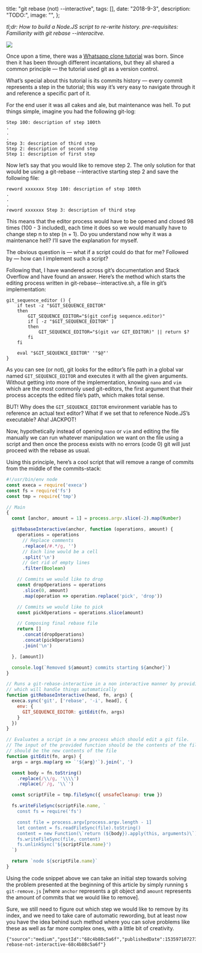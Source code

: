 

  title: "git rebase (not) --interactive",
  tags: [],
  date: "2018-9-3",
  description: "TODO:",
  image: "",
};
      
  

_tl;dr: How to build a Node.JS script to re-write history. pre-requisites: Familiarity with git rebase --interacitve._


![](https://github.com/the-guild-org/oneblog/blob/master/img/704/0*2ArsqHco6GT-ZYSi?raw=true)

Once upon a time, there was a [Whatsapp clone tutorial](https://github.com/Urigo/whatsapp-textrepo-angularcli-express) was born. Since then it has been through different incantations, but they all shared a common principle — the tutorial used git as a version control.


What’s special about this tutorial is its commits history — every commit represents a step in the tutorial; this way it’s very easy to navigate through it and reference a specific part of it.

For the end user it was all cakes and ale, but maintenance was hell. To put things simple, imagine you had the following git-log:

```
Step 100: description of step 100th
.
.
.
Step 3: description of third step
Step 2: description of second step
Step 1: description of first step
```

Now let’s say that you would like to remove step 2. The only solution for that would be using a git-rebase --interactive starting step 2 and save the following file:

```
reword xxxxxxx Step 100: description of step 100th
.
.
.
reword xxxxxxx Step 3: description of third step
```

This means that the editor process would have to be opened and closed 98 times (100 - 3 included), each time it does so we would manually have to change step n to step (n + 1). Do you understand now why it was a maintenance hell? I’ll save the explanation for myself.

The obvious question is — what if a script could do that for me? Followed by — how can I implement such a script?

Following that, I have wandered across git’s documentation and Stack Overflow and have found an answer. Here’s the method which starts the editing process written in git-rebase--interactive.sh, a file in git’s implementation:

```shell
git_sequence_editor () {
	if test -z "$GIT_SEQUENCE_EDITOR"
	then
		GIT_SEQUENCE_EDITOR="$(git config sequence.editor)"
		if [ -z "$GIT_SEQUENCE_EDITOR" ]
		then
			GIT_SEQUENCE_EDITOR="$(git var GIT_EDITOR)" || return $?
		fi
	fi

	eval "$GIT_SEQUENCE_EDITOR" '"$@"'
}
```

As you can see (or not), git looks for the editor’s file path in a global var named `GIT_SEQUENCE_EDITOR` and executes it with all the given arguments. Without getting into more of the implementation, knowing `nano` and `vim` which are the most commonly used git-editors, the first argument that their process accepts the edited file’s path, which makes total sense.


BUT! Why does the `GIT_SEQUENCE_EDITOR` environment variable has to reference an actual text editor? What if we set that to reference Node.JS’s executable? Aha! JACKPOT!


Now, hypothetically instead of opening `nano` or `vim` and editing the file manually we can run whatever manipulation we want on the file using a script and then once the process exists with no errors (code 0) git will just proceed with the rebase as usual.


Using this principle, here’s a cool script that will remove a range of commits from the middle of the commits-stack:

```javascript
#!/usr/bin/env node
const execa = require('execa')
const fs = require('fs')
const tmp = require('tmp')

// Main
{
  const [anchor, amount = 1] = process.argv.slice(-2).map(Number)

  gitRebaseInteractive(anchor, function (operations, amount) {
    operations = operations
      // Replace comments
      .replace(/#.*/g, '')
      // Each line would be a cell
      .split('\n')
      // Get rid of empty lines
      .filter(Boolean)

    // Commits we would like to drop
    const dropOperations = operations
      .slice(0, amount)
      .map(operation => operation.replace('pick', 'drop'))

    // Commits we would like to pick
    const pickOperations = operations.slice(amount)

    // Composing final rebase file
    return []
      .concat(dropOperations)
      .concat(pickOperations)
      .join('\n')

  }, [amount])

  console.log(`Removed ${amount} commits starting ${anchor}`)
}

// Runs a git-rebase-interactive in a non interactive manner by providing a script
// which will handle things automatically
function gitRebaseInteractive(head, fn, args) {
  execa.sync('git', ['rebase', '-i', head], {
    env: {
      GIT_SEQUENCE_EDITOR: gitEdit(fn, args)
    }
  })
}

// Evaluates a script in a new process which should edit a git file.
// The input of the provided function should be the contents of the file and the output
// should be the new contents of the file
function gitEdit(fn, args) {
  args = args.map(arg => `'${arg}'`).join(', ')

  const body = fn.toString()
    .replace(/\\/g, '\\\\')
    .replace(/`/g, '\\`')

  const scriptFile = tmp.fileSync({ unsafeCleanup: true })

  fs.writeFileSync(scriptFile.name, `
    const fs = require('fs')

    const file = process.argv[process.argv.length - 1]
    let content = fs.readFileSync(file).toString()
    content = new Function(\`return (${body}).apply(this, arguments)\`)(content, ${args})
    fs.writeFileSync(file, content)
    fs.unlinkSync('${scriptFile.name}')
  `)

  return `node ${scriptFile.name}`
}
```

Using the code snippet above we can take an initial step towards solving the problem presented at the beginning of this article by simply running `$ git-remove.js` \[where `anchor` represents a git object and `amount` represents the amount of commits that we would like to remove].


Sure, we still need to figure out which step we would like to remove by its index, and we need to take care of automatic rewording, but at least now you have the idea behind such method where you can solve problems like these as well as far more complex ones, with a little bit of creativity.


```backmatter
{"source":"medium","postId":"68c4b88c5a6f","publishedDate":1535971072737,"url":"https://medium.com/@eytanmanor/git-rebase-not-interactive-68c4b88c5a6f"}
```
